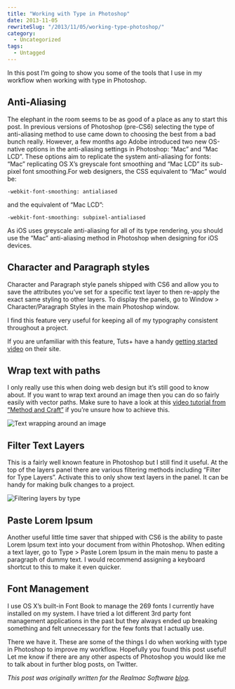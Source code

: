 ```yaml
---
title: "Working with Type in Photoshop"
date: 2013-11-05
rewriteSlug: "/2013/11/05/working-type-photoshop/"
category:
  - Uncategorized
tags:
  - Untagged
---
```


In this post I’m going to show you some of the tools that I use in my workflow when working with type in Photoshop.

## Anti-Aliasing

The elephant in the room seems to be as good of a place as any to start this post. In previous versions of Photoshop (pre-CS6) selecting the type of anti-aliasing method to use came down to choosing the best from a bad bunch really. However, a few months ago Adobe introduced two new OS-native options in the anti-aliasing settings in Photoshop: “Mac” and “Mac LCD”. These options aim to replicate the system anti-aliasing for fonts: “Mac” replicating OS X’s greyscale font smoothing and “Mac LCD” its sub-pixel font smoothing.For web designers, the CSS equivalent to “Mac” would be:

```
-webkit-font-smoothing: antialiased
```

and the equivalent of “Mac LCD”:

```
-webkit-font-smoothing: subpixel-antialiased
```

As iOS uses greyscale anti-aliasing for all of its type rendering, you should use the “Mac” anti-aliasing method in Photoshop when designing for iOS devices.

<!-- readmore -->
## Character and Paragraph styles

Character and Paragraph style panels shipped with CS6 and allow you to save the attributes you’ve set for a specific text layer to then re-apply the exact same styling to other layers. To display the panels, go to Window \> Character/Paragraph Styles in the main Photoshop window.

I find this feature very useful for keeping all of my typography consistent throughout a project.

If you are unfamiliar with this feature, Tuts+ have a handy [getting started video](http://psd.tutsplus.com/tutorials/tutorials-effects/paragraph-and-character-styles-photoshop-cs6/) on their site.

## Wrap text with paths

I only really use this when doing web design but it’s still good to know about. If you want to wrap text around an image then you can do so fairly easily with vector paths. Make sure to have a look at this [video tutorial from “Method and Craft”](http://methodandcraft.com/videos/shaping-textfields-in-photoshop) if you’re unsure how to achieve this.

![Text wrapping around an image](https://elliotekj.com/wp-content/uploads/2017/04/wrapping_text.png)

## Filter Text Layers

This is a fairly well known feature in Photoshop but I still find it useful. At the top of the layers panel there are various filtering methods including “Filter for Type Layers”. Activate this to only show text layers in the panel. It can be handy for making bulk changes to a project.

![Filtering layers by type](https://elliotekj.com/wp-content/uploads/2017/04/filter_layers.png)

## Paste Lorem Ipsum

Another useful little time saver that shipped with CS6 is the ability to paste Lorem Ipsum text into your document from within Photoshop. When editing a text layer, go to Type \> Paste Lorem Ipsum in the main menu to paste a paragraph of dummy text. I would recommend assigning a keyboard shortcut to this to make it even quicker.

## Font Management

I use OS X’s built-in Font Book to manage the 269 fonts I currently have installed on my system. I have tried a lot different 3rd party font management applications in the past but they always ended up breaking something and felt unnecessary for the few fonts that I actually use.

There we have it. These are some of the things I do when working with type in Photoshop to improve my workflow. Hopefully you found this post useful! Let me know if there are any other aspects of Photoshop you would like me to talk about in further blog posts, on Twitter.

_This post was originally written for the Realmac Software [blog](http://realmacsoftware.com/blog/a-guide-to-pixel-hinting)._
  
